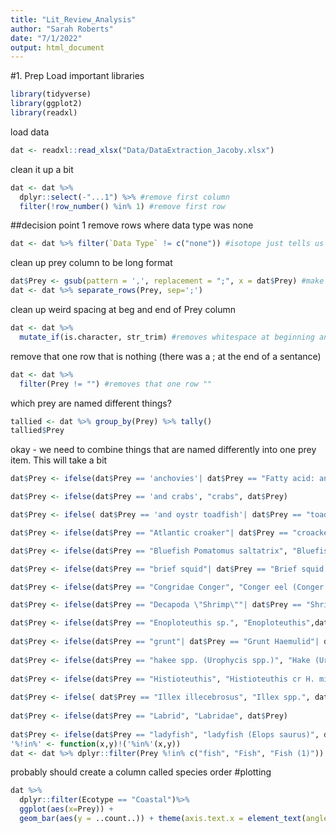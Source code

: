 ```yaml
---
title: "Lit_Review_Analysis"
author: "Sarah Roberts"
date: "7/1/2022"
output: html_document
---
```


#1. Prep
Load important libraries 
```r
library(tidyverse)
library(ggplot2)
library(readxl)
```




load data 
```r
dat <- readxl::read_xlsx("Data/DataExtraction_Jacoby.xlsx")


```

clean it up a bit
```r
dat <- dat %>% 
  dplyr::select(-"...1") %>% #remove first column
  filter(!row_number() %in% 1) #remove first row

```

##decision point 1
remove rows where data type was none
```r
dat <- dat %>% filter(`Data Type` != c("none")) #isotope just tells us what they are similar to - should we remove?  
```



clean up prey column to be long format 
```r
dat$Prey <- gsub(pattern = ',', replacement = ";", x = dat$Prey) #make all commmas semi colon 
dat <- dat %>% separate_rows(Prey, sep=';')
```

clean up weird spacing at beg and end of Prey column
```r
dat <- dat %>%
  mutate_if(is.character, str_trim) #removes whitespace at beginning and end of all characters
```

remove that one row that is nothing (there was a ; at the end of a sentance)
```r
dat <- dat %>%
  filter(Prey != "") #removes that one row ""
```


which prey are named different things?
```r
tallied <- dat %>% group_by(Prey) %>% tally()
tallied$Prey
```
okay - we need to combine things that are named differently into one prey item. This will take a bit

```r
dat$Prey <- ifelse(dat$Prey == 'anchovies'| dat$Prey == "Fatty acid: anchovy", "anchovy spp (Anchoa spp.)", dat$Prey)

dat$Prey <- ifelse(dat$Prey == 'and crabs', "crabs", dat$Prey)

dat$Prey <- ifelse( dat$Prey == 'and oystr toadfish'| dat$Prey == "toadfish (Opsanus tau)", "Oyster toadfish (Opsanus tau)", dat$Prey)

dat$Prey <- ifelse(dat$Prey == "Atlantic croaker"| dat$Prey == "croacker"| dat$Prey == "croaker"| dat$Prey == "Croaker Sciaenid", "Atlantic croaker (Micropogonias undulatus)",dat$Prey)

dat$Prey <- ifelse(dat$Prey == "Bluefish Pomatomus saltatrix", "Bluefish (Pomatomus saltatrix)",dat$Prey) 

dat$Prey <- ifelse(dat$Prey == "brief squid"| dat$Prey == "Brief squid Lolliguncula brevis", "Atlantic brief squid (Lolliguncula brevis)", dat$Prey)

dat$Prey <- ifelse(dat$Prey == "Congridae Conger", "Conger eel (Conger oceanicus)", dat$Prey)

dat$Prey <- ifelse(dat$Prey == "Decapoda \"Shrimp\""| dat$Prey == "Shrimp Pernaeus sp.", "shrimp",dat$Prey) 

dat$Prey <- ifelse(dat$Prey == "Enoploteuthis sp.", "Enoploteuthis",dat$Prey)
                                                                            
dat$Prey <- ifelse(dat$Prey == "grunt"| dat$Prey == "Grunt Haemulid"| dat$Prey == "Haemulon", "Grunt Haemulon sp.", dat$Prey)
                                                                                   
dat$Prey <- ifelse(dat$Prey == "hakee spp. (Urophycis spp.)", "Hake (Urophycis sp.)", dat$Prey)
                                                                                   
dat$Prey <- ifelse(dat$Prey == "Histioteuthis", "Histioteuthis cr H. miranda", dat$Prey)
                                                                                   
dat$Prey <- ifelse( dat$Prey == "Illex illecebrosus", "Illex spp.", dat$Prey)
                                                                                   
dat$Prey <- ifelse(dat$Prey == "Labrid", "Labridae", dat$Prey)
                                                                                   
dat$Prey <- ifelse(dat$Prey == "ladyfish", "ladyfish (Elops saurus)", dat$Prey)
'%!in%' <- function(x,y)!('%in%'(x,y))
dat <- dat %>% dplyr::filter(Prey %!in% c("fish", "Fish", "Fish (1)"))
```

probably should create a column called species order
#plotting

```r
dat %>% 
  dplyr::filter(Ecotype == "Coastal")%>% 
  ggplot(aes(x=Prey)) + 
  geom_bar(aes(y = ..count..)) + theme(axis.text.x = element_text(angle = 90, vjust = 1, hjust = 1)) + facet_wrap(~Region)
```
